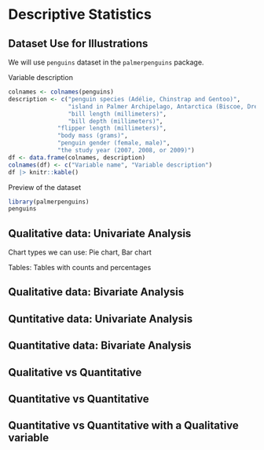 # Descriptive Statistics {#sec-chap5}

## Dataset Use for Illustrations

We will use `penguins` dataset in the `palmerpenguins` package.

Variable description

```r
colnames <- colnames(penguins)
description <- c("penguin species (Adélie, Chinstrap and Gentoo)", 
                 "island in Palmer Archipelago, Antarctica (Biscoe, Dream or Torgersen)", 
                 "bill length (millimeters)", 
                 "bill depth (millimeters)", 
              "flipper length (millimeters)",
              "body mass (grams)",
              "penguin gender (female, male)",
              "the study year (2007, 2008, or 2009)")
df <- data.frame(colnames, description)
colnames(df) <- c("Variable name", "Variable description")
df |> knitr::kable()
```

Preview of the dataset

```r
library(palmerpenguins)
penguins
```


## Qualitative data: Univariate Analysis

Chart types we can use: Pie chart, Bar chart

Tables: Tables with counts and percentages




## Qualitative data: Bivariate Analysis

## Quntitative data: Univariate Analysis

## Quantitative data: Bivariate Analysis

## Qualitative vs Quantitative

## Quantitative vs Quantitative

## Quantitative vs Quantitative with a Qualitative variable